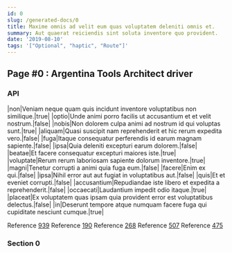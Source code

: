 ```yaml
---
id: 0
slug: /generated-docs/0
title: Maxime omnis ad velit eum quas voluptatem deleniti omnis et.
summary: Aut quaerat reiciendis sint soluta inventore quo provident.
date: '2019-08-10'
tags: '["Optional", "haptic", "Route"]'
---
```


## Page #0 : Argentina Tools Architect driver
### API

|non|Veniam neque quam quis incidunt inventore voluptatibus non similique.|true|
|optio|Unde animi porro facilis ut accusantium et et velit nostrum.|false|
|nobis|Non dolorem culpa animi ad nostrum id qui voluptas sunt.|true|
|aliquam|Quasi suscipit nam reprehenderit et hic rerum expedita vero.|false|
|fuga|Itaque consequatur perferendis id earum magnam sapiente.|false|
|ipsa|Quia deleniti excepturi earum dolorem.|false|
|beatae|Et facere consequatur excepturi maiores iste.|true|
|voluptate|Rerum rerum laboriosam sapiente dolorum inventore.|true|
|magni|Tenetur corrupti a animi quia fuga eum.|false|
|facere|Enim ex qui.|false|
|ipsa|Nihil error aut aut fugiat in voluptatibus aut.|false|
|quis|Et et eveniet corrupti.|false|
|accusantium|Repudiandae iste libero et expedita a reprehenderit.|false|
|occaecati|Laudantium impedit odio itaque.|true|
|placeat|Ex voluptatem quas ipsam quia provident error est voluptatibus delectus.|false|
|in|Deserunt tempore atque numquam facere fuga qui cupiditate nesciunt cumque.|true|

Reference [939](/generated-docs/939)
Reference [190](/generated-docs/190)
Reference [268](/generated-docs/268)
Reference [507](/generated-docs/507)
Reference [475](/generated-docs/475)


<Partial0 />


### Section 0

